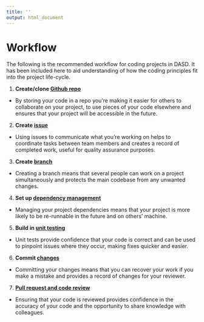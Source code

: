 ```yaml
---
title: ''
output: html_document
---
```

# Workflow {#wf}

The following is the recommended workflow for coding projects in DASD. It has been included here to aid understanding of how the coding principles fit into the project life-cycle.  

1. **Create/clone [Github repo](#versioncontrol)**  
  - By storing your code in a repo you're making it easier for others to collaborate on your project, to use pieces of your code elsewhere and ensures that your project will be accessible in the future.
2. **Create [issue](#versioncontrol)**  
  - Using issues to communicate what you're working on helps to coordinate tasks between team members and creates a record of completed work, useful for quality assurance purposes. 
3. **Create [branch](#versioncontrol)**  
  - Creating a branch means that several people can work on a project simultaneously and protects the main codebase from any unwanted changes.  
4. **Set up [dependency management](#projdep)**  
  - Managing your project dependencies means that your project is more likely to be re-runnable in the future and on others' machine.  
5. **Build in [unit testing](#unittest)**  
  - Unit tests provide confidence that your code is correct and can be used to pinpoint issues where they occur, making fixes quicker and easier.  
6. **Commit [changes](#versioncontrol)**  
  - Committing your changes means that you can recover your work if you make a mistake and provides a record of changes for your reviewer.  
7. **[Pull request and code review](#review)**  
  - Ensuring that your code is reviewed provides confidence in the accuracy of your code and the opportunity to share knowledge with colleagues. 

